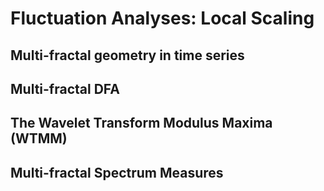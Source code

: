 # **Fluctuation Analyses: Local Scaling**     


## **Multi-fractal geometry in time series**



## **Multi-fractal DFA**



## **The Wavelet Transform Modulus Maxima  (WTMM)**



## **Multi-fractal Spectrum Measures**



